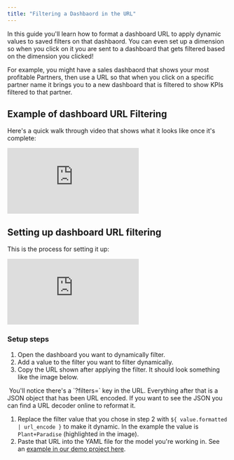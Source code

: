 ```yaml
---
title: "Filtering a Dashbaord in the URL"
---
```


In this guide you'll learn how to format a dashboard URL to apply dynamic values to saved filters on that dashbaord. You can even set up a dimension so when you click on it you are sent to a dashboard that gets filtered based on the dimension you clicked!

For example, you might have a sales dashbaord that shows your most profitable Partners, then use a URL so that when you click on a specific partner name it brings you to a new dashboard that is filtered to show KPIs filtered to that partner.

## Example of dashboard URL Filtering

Here's a quick walk through video that shows what it looks like once it's complete:

<iframe src="https://cdn.loom.com/sessions/thumbnails/2afb9990e3d7407dadcf53d8db2719c8-644f09eaf407adac.mp4" frameborder="0" webkitallowfullscreen mozallowfullscreen allowfullscreen style={{ width: '100%', height: '400px' }} ></iframe>

## Setting up dashboard URL filtering

This is the process for setting it up:

<iframe src="https://cdn.loom.com/sessions/thumbnails/aa6b7aa3001d4b1fa86a2c98a7fe044c-1341cb311f5a956d.mp4" frameborder="0" webkitallowfullscreen mozallowfullscreen allowfullscreen style={{ width: '100%', height: '400px' }} ></iframe>

### Setup steps

1. Open the dashboard you want to dynamically filter.
2. Add a value to the filter you want to filter dynamically.
3. Copy the URL shown after applying the filter. It should look something like the image below.

<Frame>
  <img src="/images/guides/dashboard-url-filter-4eb115b7e180529d7a5d50343d500743.png" alt=""/>
</Frame>


<Info>
You'll notice there's a `?filters=` key in the URL. Everything after that is a JSON object that has been URL encoded. If you want to see the JSON you can find a URL decoder online to reformat it.
</Info>

1. Replace the filter value that you chose in step 2 with `${ value.formatted | url_encode }` to make it dynamic. In the example the value is `Plant+Paradise` (highlighted in the image).
2. Paste that URL into the YAML file for the model you're working in. See an [example in our demo project here](https://github.com/lightdash/lightdash-demo-data-gardening/blob/5632406cb5b43fdf066a2086142dc3e86a41e947/dbt/models/dbt%5Forders.yml#L31-L32).
